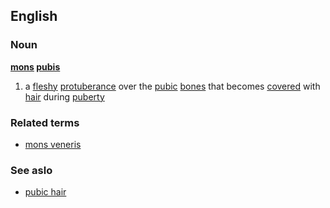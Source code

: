 ==English==
===Noun===
'''[[mons]] [[pubis]]'''
#a [[fleshy]] [[protuberance]] over the [[pubic]] [[bone]]s that becomes [[covered]] with [[hair]] during [[puberty]]
===Related terms===
*[[mons veneris]]
===See aslo===
*[[pubic hair]]